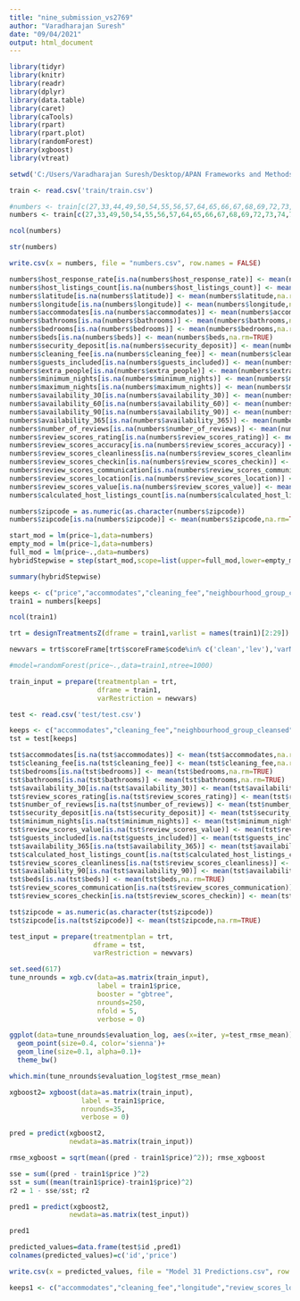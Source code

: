 ---
title: "nine_submission_vs2769"
author: "Varadharajan Suresh"
date: "09/04/2021"
output: html_document
---
```{r}
library(tidyr)
library(knitr)
library(readr)
library(dplyr)
library(data.table)
library(caret)
library(caTools)
library(rpart)
library(rpart.plot)
library(randomForest)
library(xgboost)
library(vtreat)
```

```{r}
setwd('C:/Users/Varadharajan Suresh/Desktop/APAN Frameworks and Methods 1/Kaggle Competition')
```

```{r}
train <- read.csv('train/train.csv')
```

```{r}
#numbers <- train[c(27,33,44,49,50,54,55,56,57,64,65,66,67,68,69,72,73,74,75,77,80:86,95,61)]
numbers <- train[c(27,33,49,50,54,55,56,57,64,65,66,67,68,69,72,73,74,75,77,80:86,95,44,29,36,37,41,51,52,53,58,90,91,92,93,94,61)]
```

```{r}
ncol(numbers)
```

```{r}
str(numbers)
```
```{r}
write.csv(x = numbers, file = "numbers.csv", row.names = FALSE)
```

```{r}
numbers$host_response_rate[is.na(numbers$host_response_rate)] <- mean(numbers$host_response_rate,na.rm=TRUE)
numbers$host_listings_count[is.na(numbers$host_listings_count)] <- mean(numbers$host_listings_count,na.rm=TRUE)
numbers$latitude[is.na(numbers$latitude)] <- mean(numbers$latitude,na.rm=TRUE)
numbers$longitude[is.na(numbers$longitude)] <- mean(numbers$longitude,na.rm=TRUE)
numbers$accommodates[is.na(numbers$accommodates)] <- mean(numbers$accommodates,na.rm=TRUE)
numbers$bathrooms[is.na(numbers$bathrooms)] <- mean(numbers$bathrooms,na.rm=TRUE)
numbers$bedrooms[is.na(numbers$bedrooms)] <- mean(numbers$bedrooms,na.rm=TRUE)
numbers$beds[is.na(numbers$beds)] <- mean(numbers$beds,na.rm=TRUE)
numbers$security_deposit[is.na(numbers$security_deposit)] <- mean(numbers$security_deposit,na.rm=TRUE)
numbers$cleaning_fee[is.na(numbers$cleaning_fee)] <- mean(numbers$cleaning_fee,na.rm=TRUE)
numbers$guests_included[is.na(numbers$guests_included)] <- mean(numbers$guests_included,na.rm=TRUE)
numbers$extra_people[is.na(numbers$extra_people)] <- mean(numbers$extra_people,na.rm=TRUE)
numbers$minimum_nights[is.na(numbers$minimum_nights)] <- mean(numbers$minimum_nights,na.rm=TRUE)
numbers$maximum_nights[is.na(numbers$maximum_nights)] <- mean(numbers$maximum_nights,na.rm=TRUE)
numbers$availability_30[is.na(numbers$availability_30)] <- mean(numbers$availability_30,na.rm=TRUE)
numbers$availability_60[is.na(numbers$availability_60)] <- mean(numbers$availability_60,na.rm=TRUE)
numbers$availability_90[is.na(numbers$availability_90)] <- mean(numbers$availability_90,na.rm=TRUE)
numbers$availability_365[is.na(numbers$availability_365)] <- mean(numbers$availability_365,na.rm=TRUE)
numbers$number_of_reviews[is.na(numbers$number_of_reviews)] <- mean(numbers$number_of_reviews,na.rm=TRUE)
numbers$review_scores_rating[is.na(numbers$review_scores_rating)] <- mean(numbers$review_scores_rating,na.rm=TRUE)
numbers$review_scores_accuracy[is.na(numbers$review_scores_accuracy)] <- mean(numbers$review_scores_accuracy,na.rm=TRUE)
numbers$review_scores_cleanliness[is.na(numbers$review_scores_cleanliness)] <- mean(numbers$review_scores_cleanliness,na.rm=TRUE)
numbers$review_scores_checkin[is.na(numbers$review_scores_checkin)] <- mean(numbers$review_scores_checkin,na.rm=TRUE)
numbers$review_scores_communication[is.na(numbers$review_scores_communication)] <- mean(numbers$review_scores_communication,na.rm=TRUE)
numbers$review_scores_location[is.na(numbers$review_scores_location)] <- mean(numbers$review_scores_location,na.rm=TRUE)
numbers$review_scores_value[is.na(numbers$review_scores_value)] <- mean(numbers$review_scores_value,na.rm=TRUE)
numbers$calculated_host_listings_count[is.na(numbers$calculated_host_listings_count)] <- mean(numbers$calculated_host_listings_count,na.rm=TRUE)
```

```{r}
numbers$zipcode = as.numeric(as.character(numbers$zipcode))
numbers$zipcode[is.na(numbers$zipcode)] <- mean(numbers$zipcode,na.rm=TRUE)
```

```{r}
start_mod = lm(price~1,data=numbers)
empty_mod = lm(price~1,data=numbers)
full_mod = lm(price~.,data=numbers)
hybridStepwise = step(start_mod,scope=list(upper=full_mod,lower=empty_mod),direction='both')
```


```{r}
summary(hybridStepwise)
```


```{r}
keeps <- c("price","accommodates","cleaning_fee","neighbourhood_group_cleansed","room_type","bathrooms","longitude","bedrooms","availability_30","review_scores_location","latitude","security_deposit","number_of_reviews","minimum_nights","review_scores_rating","review_scores_value","guests_included","host_identity_verified","review_scores_checkin","beds","availability_365","review_scores_cleanliness","cancellation_policy","extra_people","host_is_superhost","review_scores_communication","calculated_host_listings_count","host_listings_count","availability_90")
train1 = numbers[keeps]
```

```{r}
ncol(train1)
```

```{r}
trt = designTreatmentsZ(dframe = train1,varlist = names(train1)[2:29])
```

```{r}
newvars = trt$scoreFrame[trt$scoreFrame$code%in% c('clean','lev'),'varName']
```


```{r}
#model=randomForest(price~.,data=train1,ntree=1000)
```

```{r}
train_input = prepare(treatmentplan = trt, 
                      dframe = train1,
                      varRestriction = newvars)
```


```{r}
test <- read.csv('test/test.csv')
```


```{r}
keeps <- c("accommodates","cleaning_fee","neighbourhood_group_cleansed","room_type","bathrooms","longitude","bedrooms","availability_30","review_scores_location","latitude","security_deposit","number_of_reviews","minimum_nights","review_scores_rating","review_scores_value","guests_included","host_identity_verified","review_scores_checkin","beds","availability_365","review_scores_cleanliness","cancellation_policy","extra_people","host_is_superhost","review_scores_communication","calculated_host_listings_count","host_listings_count","availability_90")
tst = test[keeps]
```

```{r}
tst$accommodates[is.na(tst$accommodates)] <- mean(tst$accommodates,na.rm=TRUE)
tst$cleaning_fee[is.na(tst$cleaning_fee)] <- mean(tst$cleaning_fee,na.rm=TRUE)
tst$bedrooms[is.na(tst$bedrooms)] <- mean(tst$bedrooms,na.rm=TRUE)
tst$bathrooms[is.na(tst$bathrooms)] <- mean(tst$bathrooms,na.rm=TRUE)
tst$availability_30[is.na(tst$availability_30)] <- mean(tst$availability_30,na.rm=TRUE)
tst$review_scores_rating[is.na(tst$review_scores_rating)] <- mean(tst$review_scores_rating,na.rm=TRUE)
tst$number_of_reviews[is.na(tst$number_of_reviews)] <- mean(tst$number_of_reviews,na.rm=TRUE)
tst$security_deposit[is.na(tst$security_deposit)] <- mean(tst$security_deposit,na.rm=TRUE)
tst$minimum_nights[is.na(tst$minimum_nights)] <- mean(tst$minimum_nights,na.rm=TRUE)
tst$review_scores_value[is.na(tst$review_scores_value)] <- mean(tst$review_scores_value,na.rm=TRUE)
tst$guests_included[is.na(tst$guests_included)] <- mean(tst$guests_included,na.rm=TRUE)
tst$availability_365[is.na(tst$availability_365)] <- mean(tst$availability_365,na.rm=TRUE)
tst$calculated_host_listings_count[is.na(tst$calculated_host_listings_count)] <- mean(tst$calculated_host_listings_count,na.rm=TRUE)
tst$review_scores_cleanliness[is.na(tst$review_scores_cleanliness)] <- mean(tst$review_scores_cleanliness,na.rm=TRUE)
tst$availability_90[is.na(tst$availability_90)] <- mean(tst$availability_90,na.rm=TRUE)
tst$beds[is.na(tst$beds)] <- mean(tst$beds,na.rm=TRUE)
tst$review_scores_communication[is.na(tst$review_scores_communication)] <- mean(tst$review_scores_communication,na.rm=TRUE)
tst$review_scores_checkin[is.na(tst$review_scores_checkin)] <- mean(tst$review_scores_checkin,na.rm=TRUE)
```

```{r}
tst$zipcode = as.numeric(as.character(tst$zipcode))
tst$zipcode[is.na(tst$zipcode)] <- mean(tst$zipcode,na.rm=TRUE)
```
```{r}
test_input = prepare(treatmentplan = trt, 
                     dframe = tst,
                     varRestriction = newvars)
```

```{r}
set.seed(617)
tune_nrounds = xgb.cv(data=as.matrix(train_input), 
                      label = train1$price,
                      booster = "gbtree",
                      nrounds=250,
                      nfold = 5,
                      verbose = 0)
```
```{r}
ggplot(data=tune_nrounds$evaluation_log, aes(x=iter, y=test_rmse_mean))+
  geom_point(size=0.4, color='sienna')+
  geom_line(size=0.1, alpha=0.1)+
  theme_bw()
```
```{r}
which.min(tune_nrounds$evaluation_log$test_rmse_mean)
```

```{r}
xgboost2= xgboost(data=as.matrix(train_input), 
                  label = train1$price,
                  nrounds=35,
                  verbose = 0)
```

```{r}
pred = predict(xgboost2, 
               newdata=as.matrix(train_input))
```

```{r}
rmse_xgboost = sqrt(mean((pred - train1$price)^2)); rmse_xgboost

```

```{r}
sse = sum((pred - train1$price )^2)
sst = sum((mean(train1$price)-train1$price)^2)
r2 = 1 - sse/sst; r2
```


```{r}
pred1 = predict(xgboost2, 
               newdata=as.matrix(test_input))
```

```{r}
pred1
```


```{r}
predicted_values=data.frame(test$id ,pred1)
colnames(predicted_values)=c('id','price')
```


```{r}
write.csv(x = predicted_values, file = "Model 31 Predictions.csv", row.names = FALSE)
```


```{r}
keeps1 <- c("accommodates","cleaning_fee","longitude","review_scores_location","bathrooms","latitude","bedrooms","security_deposit","availability_30","calculated_host_listings_count","review_scores_value","review_scores_rating","number_of_reviews","guests_included","review_scores_cleanliness","beds","review_scores_checkin","minimum_nights","host_listings_count","extra_people","availability_90","availability_365")

```


```{r}
```


```{r}
```


```{r}
```


```{r}
```


```{r}
```


```{r}
```
